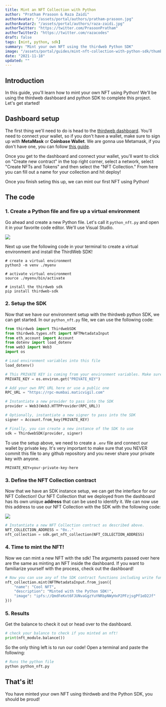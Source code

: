 ```yaml
---
title: Mint an NFT Collection with Python
author: "Pratham Prasoon & Raza Zaidi"
authorAvatar: "/assets/portal/authors/pratham-prasoon.jpg"
authorAvatar2: "/assets/portal/authors/raza-zaidi.jpg"
authorTwitter: "https://twitter.com/PrasoonPratham"
authorTwitter2: "https://twitter.com/razacodes"
draft: false
tags: [mint, python, sdk]
summary: "Mint your own NFT using the thirdweb Python SDK"
image: "/assets/portal/guides/mint-nft-collection-with-python-sdk/thumbnail.png"
date: "2021-11-18"
updated: ""
---
```


## Introduction

In this guide, you'll learn how to mint your own NFT using Python! We'll be using the thirdweb dashboard and python SDK to complete this project. Let's get started!

## Dashboard setup

The first thing we'll need to do is head to the [thirdweb dashboard](https://thirdweb.com/dashboard). You'll need to connect your wallet, so if you don't have a wallet, make sure to sign up with **MetaMask** or **Coinbase Wallet**. We are gonna use Metamask, if you don't have one, you can follow [this guide](/guides/create-a-metamask-wallet).

Once you get to the dashboard and connect your wallet, you'll want to click on "Create new contract" in the top right corner, select a network, select "Create NFTs and Tokens" and then select the "NFT Collection." From here you can fill out a name for your collection and hit deploy!

Once you finish seting this up, we can mint our first NFT using Python!

## The code

### 1. Create a Python file and fire up a virtual environment

Go ahead and create a new Python file. Let's call it `python_nft.py` and open it in your favorite code editor.
We'll use Visual Studio.

![](/assets/portal/guides/mint-nft-collection-with-python-sdk/terminal.png)

Next up use the following code in your terminal to create a virtual environment and install the ThirdWeb SDK!

```bash:virtual-env
# create a virtual environment
python3 -m venv ./myenv

# activate virtual environment
source ./myenv/bin/activate

# install the thirdweb sdk
pip install thirdweb-sdk
```

### 2. Setup the SDK

Now that we have our environment setup with the thirdweb python SDK, we can get started. In our `python_nft.py` file, we can use the following code:

```python:python_nft.py
from thirdweb import ThirdwebSDK
from thirdweb.types.nft import NFTMetadataInput
from eth_account import Account
from dotenv import load_dotenv
from web3 import Web3
import os

# Load environment variables into this file
load_dotenv()

# This PRIVATE KEY is coming from your environment variables. Make sure to never put it in a tracked file or share it with anyone.
PRIVATE_KEY = os.environ.get("PRIVATE_KEY")

# Add your own RPC URL here or use a public one
RPC_URL = "https://rpc-mumbai.maticvigil.com"

# Instantiate a new provider to pass into the SDK
provider = Web3(Web3.HTTPProvider(RPC_URL))

# Optionally, instantiate a new signer to pass into the SDK
signer = Account.from_key(PRIVATE_KEY)

# Finally, you can create a new instance of the SDK to use
sdk = ThirdwebSDK(provider, signer)
```

To use the setup above, we need to create a `.env` file and connect our wallet by private key. It's very important to make sure that you NEVER commit this file to any github repository and you never share your private key with anyone.

```bash:.env
PRIVATE_KEY=your-private-key-here
```

### 3. Define the NFT Collection contract

Now that we have an SDK instance setup, we can get the interface for our NFT Collection! Our NFT Collection that we deployed from the dashboard has its own unique **address** that can be used to identify it. We can now use this address to use our NFT Collection with the SDK with the following code:

![](/assets/portal/guides/mint-nft-collection-with-python-sdk/Untitled%2017.png)

```python:python_nft.py
# Instantiate a new NFT Collection contract as described above.
NFT_COLLECTION_ADDRESS = "0x.."
nft_collection = sdk.get_nft_collection(NFT_COLLECTION_ADDRESS)
```

### 4. Time to mint the NFT!

Now we can mint a new NFT with the sdk!
The arguments passed over here are the same as minting an NFT inside the dashboard. If you want to familiarize yourself with the process, check out the dashboard!

```python:python_nft.py
# Now you can use any of the SDK contract functions including write functions
nft_collection.mint(NFTMetadataInput.from_json({ 
    "name": "Cool NFT", 
    "description": "Minted with the Python SDK!", 
    "image": "ipfs://QmdFeKxt6FJUNvaGgzYuYNRbpNWyHxP2PFzjsgPf1eD2Jf" 
}))
```

### 5. Results

Get the balance to check it out or head over to the dashboard.

```python:python_nft.py
# check your balance to check if you minted an nft!
print(nft_module.balance())
```

So the only thing left is to run our code! Open a terminal and paste the following:

```bash
# Runs the python file
python python_nft.py
```

## That's it!

You have minted your own NFT using thirdweb and the Python SDK, you should be proud!
